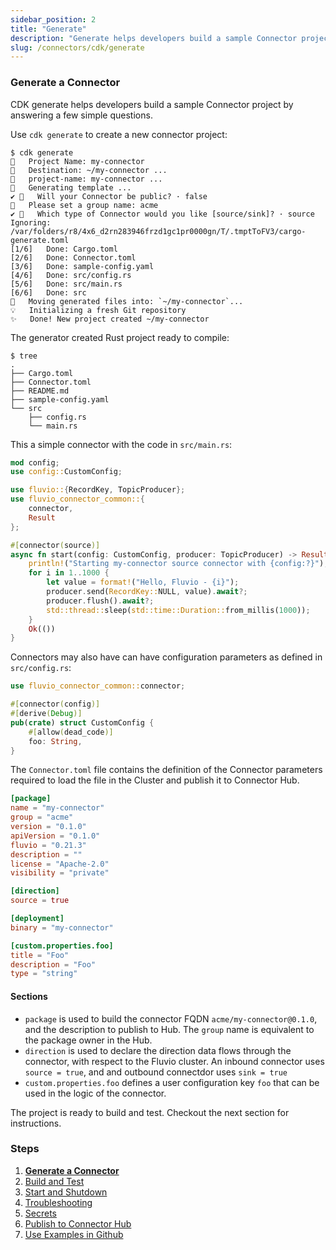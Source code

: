 ```yaml
---
sidebar_position: 2
title: "Generate"
description: "Generate helps developers build a sample Connector project by answering a few simple questions."
slug: /connectors/cdk/generate
---
```


### Generate a Connector

CDK generate helps developers build a sample Connector project by answering a few simple questions.

Use `cdk generate` to create a new connector project:

```shell
$ cdk generate
🤷   Project Name: my-connector
🔧   Destination: ~/my-connector ...
🔧   project-name: my-connector ...
🔧   Generating template ...
✔ 🤷   Will your Connector be public? · false
🤷   Please set a group name: acme
✔ 🤷   Which type of Connector would you like [source/sink]? · source
Ignoring: /var/folders/r8/4x6_d2rn283946frzd1gc1pr0000gn/T/.tmptToFV3/cargo-generate.toml
[1/6]   Done: Cargo.toml
[2/6]   Done: Connector.toml
[3/6]   Done: sample-config.yaml
[4/6]   Done: src/config.rs
[5/6]   Done: src/main.rs
[6/6]   Done: src
🔧   Moving generated files into: `~/my-connector`...
💡   Initializing a fresh Git repository
✨   Done! New project created ~/my-connector
```

The generator created Rust project ready to compile:

```
$ tree
.
├── Cargo.toml
├── Connector.toml
├── README.md
├── sample-config.yaml
└── src
    ├── config.rs
    └── main.rs
```

This a simple connector with the code in `src/main.rs`:

```rust title="src/main.rs"
mod config;
use config::CustomConfig;

use fluvio::{RecordKey, TopicProducer};
use fluvio_connector_common::{
    connector,
    Result
};

#[connector(source)]
async fn start(config: CustomConfig, producer: TopicProducer) -> Result<()> {
    println!("Starting my-connector source connector with {config:?}");
    for i in 1..1000 {
        let value = format!("Hello, Fluvio - {i}");
        producer.send(RecordKey::NULL, value).await?;
        producer.flush().await?;
        std::thread::sleep(std::time::Duration::from_millis(1000));
    }
    Ok(())
}
```

Connectors may also have can have configuration parameters as defined in `src/config.rs`:

```rust title="src/config.rs"
use fluvio_connector_common::connector;

#[connector(config)]
#[derive(Debug)]
pub(crate) struct CustomConfig {
    #[allow(dead_code)]
    foo: String,
}
```

 The `Connector.toml` file contains the definition of the Connector parameters required to load the file in the Cluster and publish it to Connector Hub.

```toml title="Connector.toml"
[package]
name = "my-connector"
group = "acme"
version = "0.1.0"
apiVersion = "0.1.0"
fluvio = "0.21.3"
description = ""
license = "Apache-2.0"
visibility = "private"

[direction]
source = true

[deployment]
binary = "my-connector"

[custom.properties.foo]
title = "Foo"
description = "Foo"
type = "string"
```

#### Sections

* `package` is used to build the connector FQDN `acme/my-connector@0.1.0`, and the description to publish to  Hub. The `group` name is equivalent to the package owner in the Hub.
* `direction` is used to declare the direction data flows through the connector, with respect to the Fluvio cluster. An inbound connector uses `source = true`, and and outbound connectdor uses `sink = true`
* `custom.properties.foo` defines a user configuration key `foo` that can be used in the logic of the connector.

The project is ready to build and test. Checkout the next section for instructions.

### Steps

1. **[Generate a Connector](/connectors/cdk/generate)**
2. [Build and Test](/connectors/cdk/build)
3. [Start and Shutdown](/connectors/cdk/start-shutdown)
4. [Troubleshooting](/connectors/cdk/troubleshooting)
5. [Secrets](/connectors/cdk/secrets)
6. [Publish to Connector Hub](/connectors/cdk/publish)
7. [Use Examples in Github](/connectors/cdk/github-examples)
